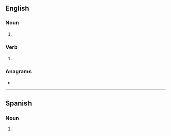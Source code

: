==English==

===Noun===
{{head|en|noun form}}

# {{plural of|en|caveat}}

===Verb===
{{head|en|verb form}}

# {{en-third-person singular of|caveat}}

===Anagrams===
* {{anagrams|en|a=aacestv|vacates}}

----

==Spanish==

===Noun===
{{head|es|noun form|g=m-p}}

# {{plural of|es|caveat}}